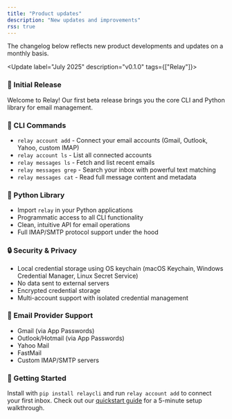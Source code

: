 ```yaml
---
title: "Product updates"
description: "New updates and improvements"
rss: true
---
```


The changelog below reflects new product developments and updates on a monthly basis.

<Update label="July 2025" description="v0.1.0" tags={["Relay"]}>
  ### 🎉 Initial Release

  Welcome to Relay! Our first beta release brings you the core CLI and Python library for email management.

  ### 🔧 CLI Commands

  * `relay account add` - Connect your email accounts (Gmail, Outlook, Yahoo, custom IMAP)
  * `relay account ls` - List all connected accounts
  * `relay messages ls` - Fetch and list recent emails
  * `relay messages grep` - Search your inbox with powerful text matching
  * `relay messages cat` - Read full message content and metadata

  ### 🐍 Python Library

  * Import `relay` in your Python applications
  * Programmatic access to all CLI functionality
  * Clean, intuitive API for email operations
  * Full IMAP/SMTP protocol support under the hood

  ### 🔒 Security & Privacy

  * Local credential storage using OS keychain (macOS Keychain, Windows Credential Manager, Linux Secret Service)
  * No data sent to external servers
  * Encrypted credential storage
  * Multi-account support with isolated credential management

  ### 📧 Email Provider Support

  * Gmail (via App Passwords)
  * Outlook/Hotmail (via App Passwords)
  * Yahoo Mail
  * FastMail
  * Custom IMAP/SMTP servers

  ### 🚀 Getting Started

  Install with `pip install relaycli` and run `relay account add` to connect your first inbox.
  Check out our [quickstart guide](/documentation/getting-started/quickstart) for a 5-minute setup walkthrough.
</Update>
